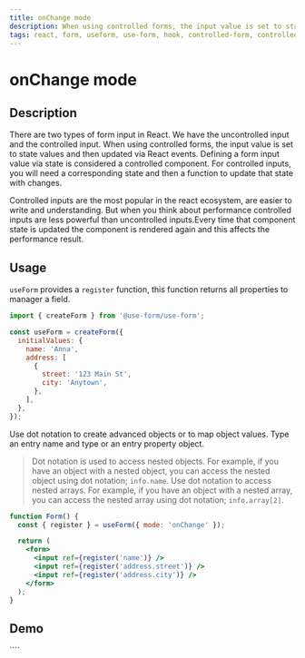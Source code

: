 ```yaml
---
title: onChange mode
description: When using controlled forms, the input value is set to state values and then updated via React events. React form controlled is the most popular aproach in reactjs.
tags: react, form, useform, use-form, hook, controlled-form, controlled
---
```


# onChange mode

## Description

There are two types of form input in React. We have the uncontrolled input and the controlled input.
When using controlled forms, the input value is set to state values and then updated via React events.
Defining a form input value via state is considered a controlled component. For controlled inputs, you will need a corresponding state and then a function to update that state with changes.

Controlled inputs are the most popular in the react ecosystem, are easier to write and understanding. But when you think about performance controlled inputs are less powerful than uncontrolled inputs.Every time that component state is updated the component is rendered again and this affects the performance result.

## Usage

`useForm` provides a `register` function, this function returns all properties to manager a field.

```jsx
import { createForm } from '@use-form/use-form';

const useForm = createForm({
  initialValues: {
    name: 'Anna',
    address: [
      {
        street: '123 Main St',
        city: 'Anytown',
      },
    ],
  },
});
```

Use dot notation to create advanced objects or to map object values. Type an entry name and type or an entry property object.

> Dot notation is used to access nested objects. For example, if you have an object with a nested object, you can access the nested object using dot notation; `info.name`.
> Use dot notation to access nested arrays. For example, if you
> have an object with a nested array, you can access the nested array using dot notation;
> `info.array[2]`.

```jsx
function Form() {
  const { register } = useForm({ mode: 'onChange' });

  return (
    <form>
      <input ref={register('name')} />
      <input ref={register('address.street')} />
      <input ref={register('address.city')} />
    </form>
  );
}
```

## Demo

<Demo url="https://codesandbox.io/embed/useform-quick-start-ypoxu?fontsize=14&hidenavigation=1&theme=dark" />
````
